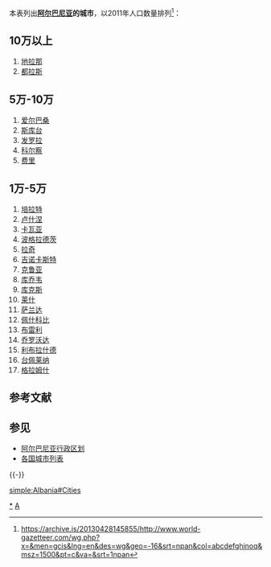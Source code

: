 {{阿尔巴尼亚政治}}

本表列出'''[[阿尔巴尼亚|阿尔巴尼亚]]的城市'''，以2011年人口数量排列<ref name="">https://archive.is/20130428145855/http://www.world-gazetteer.com/wg.php?x=&men=gcis&lng=en&des=wg&geo=-16&srt=npan&col=abcdefghinoq&msz=1500&pt=c&va=&srt=1npan</ref>：

== 10万以上 ==
# [[地拉那|地拉那]]
# [[都拉斯|都拉斯]]

== 5万-10万 ==
# [[爱尔巴桑|爱尔巴桑]]
# [[斯库台|斯库台]]
# [[发罗拉|发罗拉]]
# [[科尔察|科尔察]]
# [[费里|费里]]

== 1万-5万 ==
# [[培拉特|培拉特]]
# [[卢什涅|卢什涅]]
# [[卡瓦亚|卡瓦亚]]
# [[波格拉德茨|波格拉德茨]]
# [[拉奇|拉奇]]
# [[吉诺卡斯特|吉诺卡斯特]]
# [[克鲁亚|克鲁亚]]
# [[库乔韦|库乔韦]]
# [[库克斯|库克斯]]
# [[莱什|莱什]]
# [[萨兰达|萨兰达]]
# [[佩什科比|佩什科比]]
# [[布雷利|布雷利]]
# [[乔罗沃达|乔罗沃达]]
# [[利布拉什德|利布拉什德]]
# [[台佩莱纳|台佩莱纳]]
# [[格拉姆什|格拉姆什]]

== 参考文献 ==
<div class="references-small">
<references />
</div>

== 参见 ==
* [[阿尔巴尼亚行政区划|阿尔巴尼亚行政区划]]
* [[各国城市列表|各国城市列表]]

{{-}}
{{欧洲题目|城市列表}}

[[Category:阿尔巴尼亚城市|*]]
[[Category:歐洲城市列表|A]]

[[simple:Albania#Cities|simple:Albania#Cities]]